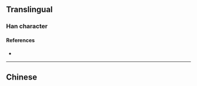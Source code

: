 {{character info/new}}
{{also|儂}}
==Translingual==

===Han character===
{{Han char|rn=9|rad=人|as=06|sn=8|four=|canj=OHBV|ids=⿰亻农}}

====References====
* {{Han ref|kx=0102.291|hdz=10154.050|uh=4FAC|ud=20396}}

----

==Chinese==
{{zh-see|儂}}
